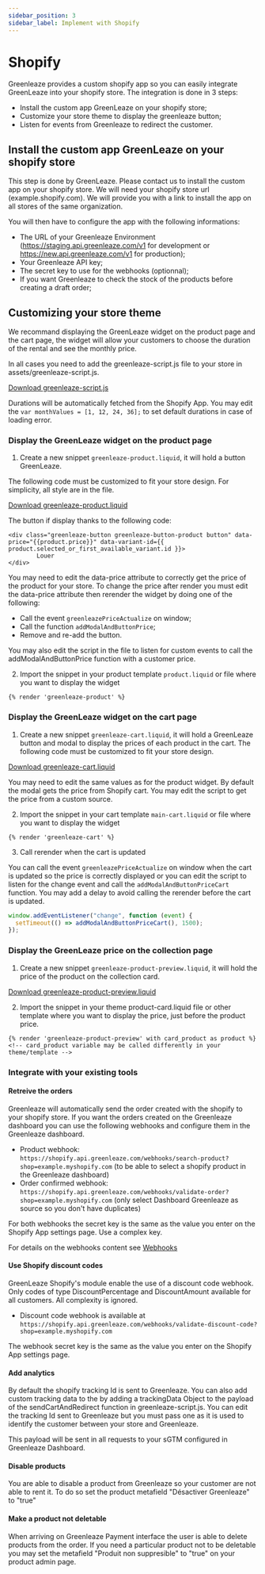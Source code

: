 ```yaml
---
sidebar_position: 3
sidebar_label: Implement with Shopify
---
```


# Shopify

Greenleaze provides a custom shopify app so you can easily integrate GreenLeaze into your shopify store.
The integration is done in 3 steps:

- Install the custom app GreenLeaze on your shopify store;
- Customize your store theme to display the greenleaze button;
- Listen for events from Greenleaze to redirect the customer.

## Install the custom app GreenLeaze on your shopify store

This step is done by GreenLeaze. Please contact us to install the custom app on your shopify store. We will need your shopify store url (example.shopify.com). We will provide you with a link to install the app on all stores of the same organization.

You will then have to configure the app with the following informations:

- The URL of your Greenleaze Environment (https://staging.api.greenleaze.com/v1 for development or https://new.api.greenleaze.com/v1 for production);
- Your Greenleaze API key;
- The secret key to use for the webhooks (optionnal);
- If you want Greenleaze to check the stock of the products before creating a draft order;

## Customizing your store theme

We recommand displaying the GreenLeaze widget on the product page and the cart page, the widget will allow your customers to choose the duration of the rental and see the monthly price.

In all cases you need to add the greenleaze-script.js file to your store in assets/greenleaze-script.js.

[Download greenleaze-script.js](./file/greenleaze-script.js)

Durations will be automatically fetched from the Shopify App.
You may edit the `var monthValues = [1, 12, 24, 36];` to set default durations in case of loading error.

### Display the GreenLeaze widget on the product page

1. Create a new snippet `greenleaze-product.liquid`, it will hold a button GreenLeaze.

The following code must be customized to fit your store design. For simplicity, all style are in the file.

[Download greenleaze-product.liquid](./file/greenleaze-product.liquid)

The button if display thanks to the following code:

```liquid
<div class="greenleaze-button greenleaze-button-product button" data-price="{{product.price}}" data-variant-id={{ product.selected_or_first_available_variant.id }}>
        Louer
</div>
```

You may need to edit the data-price attribute to correctly get the price of the product for your store. To change the price after render you must edit the data-price attribute then rerender the widget by doing one of the following:

- Call the event `greenleazePriceActualize` on window;
- Call the function `addModalAndButtonPrice`;
- Remove and re-add the button.

You may also edit the script in the file to listen for custom events to call the addModalAndButtonPrice function with a customer price.

2. Import the snippet in your product template `product.liquid` or file where you want to display the widget

```liquid
{% render 'greenleaze-product' %}
```

### Display the GreenLeaze widget on the cart page

1. Create a new snippet `greenleaze-cart.liquid`, it will hold a GreenLeaze button and modal to display the prices of each product in the cart. The following code must be customized to fit your store design.

[Download greenleaze-cart.liquid](./file/greenleaze-cart.liquid)

You may need to edit the same values as for the product widget.
By default the modal gets the price from Shopify cart. You may edit the script to get the price from a custom source.

2. Import the snippet in your cart template `main-cart.liquid` or file where you want to display the widget

```liquid
{% render 'greenleaze-cart' %}
```

3. Call rerender when the cart is updated

You can call the event `greenleazePriceActualize` on window when the cart is updated so the price is correctly displayed or you can edit the script to listen for the change event and call the `addModalAndButtonPriceCart` function. You may add a delay to avoid calling the rerender before the cart is updated.

```javascript
window.addEventListener("change", function (event) {
  setTimeout(() => addModalAndButtonPriceCart(), 1500);
});
```

### Display the GreenLeaze price on the collection page

1. Create a new snippet `greenleaze-product-preview.liquid`, it will hold the price of the product on the collection card.

[Download greenleaze-product-preview.liquid](./file/greenleaze-product-preview.liquid)

2. Import the snippet in your theme product-card.liquid file or other template where you want to display the price, just before the product price.

```liquid
{% render 'greenleaze-product-preview' with card_product as product %} <!-- card_product variable may be called differently in your theme/template -->
```

### Integrate with your existing tools

#### Retreive the orders

Greenleaze will automatically send the order created with the shopify to your shopify store. If you want the orders created on the Greenleaze dashboard you can use the following webhooks and configure them in the Greenleaze dashboard.

- Product webhook: `https://shopify.api.greenleaze.com/webhooks/search-product?shop=example.myshopify.com` (to be able to select a shopify product in the Greenleaze dashboard)
- Order confirmed webhook: `https://shopify.api.greenleaze.com/webhooks/validate-order?shop=example.myshopify.com` (only select Dashboard Greenleaze as source so you don't have duplicates)

For both webhooks the secret key is the same as the value you enter on the Shopify App settings page. Use a complex key.

For details on the webhooks content see [Webhooks](/docs/webhooks)

#### Use Shopify discount codes

GreenLeaze Shopify's module enable the use of a discount code webhook.
Only codes of type DiscountPercentage and DiscountAmount available for all customers. All complexity is ignored.

- Discount code webhook is available at `https://shopify.api.greenleaze.com/webhooks/validate-discount-code?shop=example.myshopify.com`

The webhook secret key is the same as the value you enter on the Shopify App settings page.

#### Add analytics

By default the shopify tracking Id is sent to Greenleaze. You can also add custom tracking data to the by adding a trackingData Object to the payload of the sendCartAndRedirect function in greenleaze-script.js.
You can edit the tracking Id sent to Greenleaze but you must pass one as it is used to identify the customer between your store and Greenleaze.

This payload will be sent in all requests to your sGTM configured in Greenleaze Dashboard.

#### Disable products

You are able to disable a product from Greenleaze so your customer are not able to rent it. To do so set the product metafield
"Désactiver Greenleaze" to "true"

#### Make a product not deletable

When arriving on Greenleaze Payment interface the user is able to delete products from the order. If you need a particular product not to be deletable you may set the metafield "Produit non suppresible" to "true" on your product admin page.
